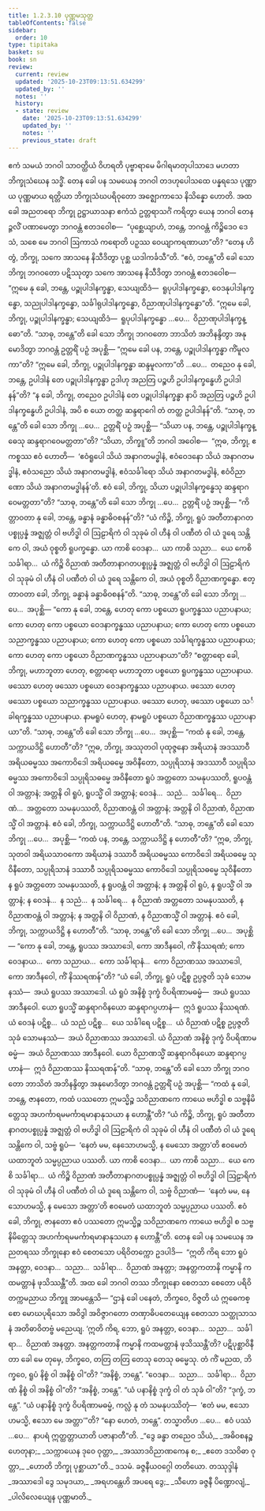 ```yaml
---
title: 1.2.3.10 ပုဏ္ဏမသုတ္တ
tableOfContents: false
sidebar:
  order: 10
type: tipitaka
basket: su
book: sn
review:
  current: review
  updated: '2025-10-23T09:13:51.634299'
  updated_by: ''
  notes: ''
  history:
  - state: review
    date: '2025-10-23T09:13:51.634299'
    updated_by: ''
    notes: ''
    previous_state: draft
---
```



<ReviewStatus review={frontmatter.review} showDetails={true} />

<HypothesisAnnotation frontmatter={frontmatter} />

<DynamicBreadcrumb />

<Division number="82" book="sn" e="ch" v="18" p="292">

<Paragraph number="447" book="sn">
ဧကံ သမယံ ဘဂဝါ သာဝတ္ထိယံ ဝိဟရတိ ပုဗ္ဗာရာမေ မိဂါရမာတုပါသာဒေ မဟတာ ဘိက္ခုသံဃေန သဒ္ဓိံ. တေန ခေါ ပန သမယေန ဘဂဝါ တဒဟုပေါသထေ ပန္နရသေ ပုဏ္ဏာယ ပုဏ္ဏမာယ ရတ္တိယာ ဘိက္ခုသံဃပရိဝုတော အဇ္ဈောကာသေ နိသိန္နော ဟောတိ.
</Paragraph>

<Paragraph number="448" book="sn">
အထ ခေါ အညတရော ဘိက္ခု ဥဋ္ဌာယာသနာ ဧကံသံ ဥတ္တရာသင်္ဂံ ကရိတွာ ယေန ဘဂဝါ တေနဉ္ဇလိံ ပဏာမေတွာ ဘဂဝန္တံ ဧတဒဝေါစ—  “ပုစ္ဆေယျာဟံ, ဘန္တေ, ဘဂဝန္တံ ကိဉ္စိဒေဝ ဒေသံ, သစေ မေ ဘဂဝါ ဩကာသံ ကရောတိ ပဉှဿ ဝေယျာကရဏာယာ”တိ? “တေန ဟိ တွံ, ဘိက္ခု, သကေ အာသနေ နိသီဒိတွာ ပုစ္ဆ ယဒါကင်္ခသီ”တိ. “ဧဝံ, ဘန္တေ”တိ ခေါ သော ဘိက္ခု ဘဂဝတော ပဋိဿုတွာ သကေ အာသနေ နိသီဒိတွာ ဘဂဝန္တံ ဧတဒဝေါစ—  “ဣမေ နု ခေါ, ဘန္တေ, ပဉ္စုပါဒါနက္ခန္ဓာ, သေယျထိဒံ—  ရူပုပါဒါနက္ခန္ဓော, ဝေဒနုပါဒါနက္ခန္ဓော, သညုပါဒါနက္ခန္ဓော, သင်္ခါရုပါဒါနက္ခန္ဓော, ဝိညာဏုပါဒါနက္ခန္ဓော”တိ.
</Paragraph>

<Paragraph number="449" book="sn">
“ဣမေ ခေါ, ဘိက္ခု, ပဉ္စုပါဒါနက္ခန္ဓာ; သေယျထိဒံ—  ရူပုပါဒါနက္ခန္ဓော …ပေ…  ဝိညာဏုပါဒါနက္ခန္ဓော”တိ. “သာဓု, ဘန္တေ”တိ ခေါ သော ဘိက္ခု ဘဂဝတော ဘာသိတံ အဘိနန္ဒိတွာ အနုမောဒိတွာ ဘဂဝန္တံ ဥတ္တရိံ ပဉှံ အပုစ္ဆိ—
</Paragraph>

<Paragraph number="450" book="sn">
“ဣမေ ခေါ ပန, ဘန္တေ, ပဉ္စုပါဒါနက္ခန္ဓာ ကိံမူလကာ”တိ? “ဣမေ ခေါ, ဘိက္ခု, ပဉ္စုပါဒါနက္ခန္ဓာ ဆန္ဒမူလကာ”တိ …ပေ…  တညေဝ နု ခေါ, ဘန္တေ, ဥပါဒါနံ တေ ပဉ္စုပါဒါနက္ခန္ဓာ ဥဒါဟု အညတြ ပဉ္စဟိ ဥပါဒါနက္ခန္ဓေဟိ ဥပါဒါနန်”တိ? “န ခေါ, ဘိက္ခု, တညေဝ ဥပါဒါနံ တေ ပဉ္စုပါဒါနက္ခန္ဓာ နာပိ အညတြ ပဉ္စဟိ ဥပါဒါနက္ခန္ဓေဟိ ဥပါဒါနံ, အပိ စ ယော တတ္ထ ဆန္ဒရာဂေါ တံ တတ္ထ ဥပါဒါနန်”တိ. “သာဓု, ဘန္တေ”တိ ခေါ သော ဘိက္ခု …ပေ…  ဥတ္တရိံ ပဉှံ အပုစ္ဆိ—
</Paragraph>

<Paragraph number="451" book="sn">
“သိယာ ပန, ဘန္တေ, ပဉ္စုပါဒါနက္ခန္ဓေသု ဆန္ဒရာဂဝေမတ္တတာ”တိ? “သိယာ, ဘိက္ခူ”တိ ဘဂဝါ အဝေါစ—  “ဣဓ, ဘိက္ခု, ဧကစ္စဿ ဧဝံ ဟောတိ—  ‘ဧဝံရူပေါ သိယံ အနာဂတမဒ္ဓါနံ, ဧဝံဝေဒနော သိယံ အနာဂတမဒ္ဓါနံ, ဧဝံသညော သိယံ အနာဂတမဒ္ဓါနံ, ဧဝံသင်္ခါရော သိယံ အနာဂတမဒ္ဓါနံ, ဧဝံဝိညာဏော သိယံ အနာဂတမဒ္ဓါနန်’တိ. ဧဝံ ခေါ, ဘိက္ခု, သိယာ ပဉ္စုပါဒါနက္ခန္ဓေသု ဆန္ဒရာဂဝေမတ္တတာ”တိ? “သာဓု, ဘန္တေ”တိ ခေါ သော ဘိက္ခု …ပေ…  ဥတ္တရိံ ပဉှံ အပုစ္ဆိ—
</Paragraph>

<Paragraph number="452" book="sn">
“ကိတ္တာဝတာ နု ခေါ, ဘန္တေ, ခန္ဓာနံ ခန္ဓာဓိဝစနန်”တိ? “ယံ ကိဉ္စိ, ဘိက္ခု, ရူပံ အတီတာနာဂတပစ္စုပ္ပန္နံ အဇ္ဈတ္တံ ဝါ ဗဟိဒ္ဓါ ဝါ ဩဠာရိကံ ဝါ သုခုမံ ဝါ ဟီနံ ဝါ ပဏီတံ ဝါ ယံ ဒူရေ သန္တိကေ ဝါ, အယံ ဝုစ္စတိ ရူပက္ခန္ဓော. ယာ ကာစိ ဝေဒနာ…  ယာ ကာစိ သညာ…  ယေ ကေစိ သင်္ခါရာ…  ယံ ကိဉ္စိ ဝိညာဏံ အတီတာနာဂတပစ္စုပ္ပန္နံ အဇ္ဈတ္တံ ဝါ ဗဟိဒ္ဓါ ဝါ ဩဠာရိကံ ဝါ သုခုမံ ဝါ ဟီနံ ဝါ ပဏီတံ ဝါ ယံ ဒူရေ သန္တိကေ ဝါ, အယံ ဝုစ္စတိ ဝိညာဏက္ခန္ဓော. ဧတ္တာဝတာ ခေါ, ဘိက္ခု, ခန္ဓာနံ ခန္ဓာဓိဝစနန်”တိ. “သာဓု, ဘန္တေ”တိ ခေါ သော ဘိက္ခု …ပေ…  အပုစ္ဆိ—
</Paragraph>

<Paragraph number="453" book="sn">
“ကော နု ခေါ, ဘန္တေ, ဟေတု ကော ပစ္စယော ရူပက္ခန္ဓဿ ပညာပနာယ; ကော ဟေတု ကော ပစ္စယော ဝေဒနာက္ခန္ဓဿ ပညာပနာယ; ကော ဟေတု ကော ပစ္စယော သညာက္ခန္ဓဿ ပညာပနာယ; ကော ဟေတု ကော ပစ္စယော သင်္ခါရက္ခန္ဓဿ ပညာပနာယ; ကော ဟေတု ကော ပစ္စယော ဝိညာဏက္ခန္ဓဿ ပညာပနာယာ”တိ? “စတ္တာရော ခေါ, ဘိက္ခု, မဟာဘူတာ ဟေတု, စတ္တာရော မဟာဘူတာ ပစ္စယော ရူပက္ခန္ဓဿ ပညာပနာယ. ဖဿော ဟေတု ဖဿော ပစ္စယော ဝေဒနာက္ခန္ဓဿ ပညာပနာယ. ဖဿော ဟေတု ဖဿော ပစ္စယော သညာက္ခန္ဓဿ ပညာပနာယ. ဖဿော ဟေတု, ဖဿော ပစ္စယော သင်္ခါရက္ခန္ဓဿ ပညာပနာယ. နာမရူပံ ဟေတု, နာမရူပံ ပစ္စယော ဝိညာဏက္ခန္ဓဿ ပညာပနာယာ”တိ. “သာဓု, ဘန္တေ”တိ ခေါ သော ဘိက္ခု …ပေ…  အပုစ္ဆိ—
</Paragraph>

<Paragraph number="454" book="sn">
“ကထံ နု ခေါ, ဘန္တေ, သက္ကာယဒိဋ္ဌိ ဟောတီ”တိ? “ဣဓ, ဘိက္ခု, အဿုတဝါ ပုထုဇ္ဇနော အရိယာနံ အဒဿာဝီ အရိယဓမ္မဿ အကောဝိဒေါ အရိယဓမ္မေ အဝိနီတော, သပ္ပုရိသာနံ အဒဿာဝီ သပ္ပုရိသဓမ္မဿ အကောဝိဒေါ သပ္ပုရိသဓမ္မေ အဝိနီတော ရူပံ အတ္တတော သမနုပဿတိ, ရူပဝန္တံ ဝါ အတ္တာနံ; အတ္တနိ ဝါ ရူပံ, ရူပသ္မိံ ဝါ အတ္တာနံ; ဝေဒနံ…  သညံ…  သင်္ခါရေ…  ဝိညာဏံ…  အတ္တတော သမနုပဿတိ, ဝိညာဏဝန္တံ ဝါ အတ္တာနံ; အတ္တနိ ဝါ ဝိညာဏံ, ဝိညာဏသ္မိံ ဝါ အတ္တာနံ. ဧဝံ ခေါ, ဘိက္ခု, သက္ကာယဒိဋ္ဌိ ဟောတီ”တိ. “သာဓု, ဘန္တေ”တိ ခေါ သော ဘိက္ခု …ပေ…  အပုစ္ဆိ—
</Paragraph>

<Paragraph number="455" book="sn">
“ကထံ ပန, ဘန္တေ, သက္ကာယဒိဋ္ဌိ န ဟောတီ”တိ? “ဣဓ, ဘိက္ခု, သုတဝါ အရိယသာဝကော အရိယာနံ ဒဿာဝီ အရိယဓမ္မဿ ကောဝိဒေါ အရိယဓမ္မေ သုဝိနီတော, သပ္ပုရိသာနံ ဒဿာဝီ သပ္ပုရိသဓမ္မဿ ကောဝိဒေါ သပ္ပုရိသဓမ္မေ သုဝိနီတော န ရူပံ အတ္တတော သမနုပဿတိ, န ရူပဝန္တံ ဝါ အတ္တာနံ; န အတ္တနိ ဝါ ရူပံ, န ရူပသ္မိံ ဝါ အတ္တာနံ; န ဝေဒနံ…  န သညံ…  န သင်္ခါရေ…  န ဝိညာဏံ အတ္တတော သမနုပဿတိ, န ဝိညာဏဝန္တံ ဝါ အတ္တာနံ; န အတ္တနိ ဝါ ဝိညာဏံ, န ဝိညာဏသ္မိံ ဝါ အတ္တာနံ. ဧဝံ ခေါ, ဘိက္ခု, သက္ကာယဒိဋ္ဌိ န ဟောတီ”တိ. “သာဓု, ဘန္တေ”တိ ခေါ သော ဘိက္ခု …ပေ…  အပုစ္ဆိ—
</Paragraph>

<Paragraph number="456" book="sn">
“ကော နု ခေါ, ဘန္တေ, ရူပဿ အဿာဒေါ, ကော အာဒီနဝေါ, ကိံ နိဿရဏံ; ကော ဝေဒနာယ…  ကော သညာယ…  ကော သင်္ခါရာနံ…  ကော ဝိညာဏဿ အဿာဒေါ, ကော အာဒီနဝေါ, ကိံ နိဿရဏန်”တိ? “ယံ ခေါ, ဘိက္ခု, ရူပံ ပဋိစ္စ ဥပ္ပဇ္ဇတိ သုခံ သောမနဿံ—  အယံ ရူပဿ အဿာဒေါ. ယံ ရူပံ အနိစ္စံ ဒုက္ခံ ဝိပရိဏာမဓမ္မံ—  အယံ ရူပဿ အာဒီနဝေါ. ယော ရူပသ္မိံ ဆန္ဒရာဂဝိနယော ဆန္ဒရာဂပ္ပဟာနံ—  ဣဒံ ရူပဿ နိဿရဏံ. ယံ ဝေဒနံ ပဋိစ္စ…  ယံ သညံ ပဋိစ္စ…  ယေ သင်္ခါရေ ပဋိစ္စ…  ယံ ဝိညာဏံ ပဋိစ္စ ဥပ္ပဇ္ဇတိ သုခံ သောမနဿံ—  အယံ ဝိညာဏဿ အဿာဒေါ. ယံ ဝိညာဏံ အနိစ္စံ ဒုက္ခံ ဝိပရိဏာမဓမ္မံ—  အယံ ဝိညာဏဿ အာဒီနဝေါ. ယော ဝိညာဏသ္မိံ ဆန္ဒရာဂဝိနယော ဆန္ဒရာဂပ္ပဟာနံ—  ဣဒံ ဝိညာဏဿ နိဿရဏန်”တိ. “သာဓု, ဘန္တေ”တိ ခေါ သော ဘိက္ခု ဘဂဝတော ဘာသိတံ အဘိနန္ဒိတွာ အနုမောဒိတွာ ဘဂဝန္တံ ဥတ္တရိံ ပဉှံ အပုစ္ဆိ—
</Paragraph>

<Paragraph number="457" book="sn">
“ကထံ နု ခေါ, ဘန္တေ, ဇာနတော, ကထံ ပဿတော ဣမသ္မိဉ္စ သဝိညာဏကေ ကာယေ ဗဟိဒ္ဓါ စ သဗ္ဗနိမိတ္တေသု အဟင်္ကာရမမင်္ကာရမာနာနုသယာ န ဟောန္တီ”တိ? “ယံ ကိဉ္စိ, ဘိက္ခု, ရူပံ အတီတာနာဂတပစ္စုပ္ပန္နံ အဇ္ဈတ္တံ ဝါ ဗဟိဒ္ဓါ ဝါ ဩဠာရိကံ ဝါ သုခုမံ ဝါ ဟီနံ ဝါ ပဏီတံ ဝါ ယံ ဒူရေ သန္တိကေ ဝါ, သဗ္ဗံ ရူပံ—  ‘နေတံ မမ, နေသောဟမသ္မိ, န မေသော အတ္တာ’တိ ဧဝမေတံ ယထာဘူတံ သမ္မပ္ပညာယ ပဿတိ. ယာ ကာစိ ဝေဒနာ…  ယာ ကာစိ သညာ…  ယေ ကေစိ သင်္ခါရာ…  ယံ ကိဉ္စိ ဝိညာဏံ အတီတာနာဂတပစ္စုပ္ပန္နံ အဇ္ဈတ္တံ ဝါ ဗဟိဒ္ဓါ ဝါ ဩဠာရိကံ ဝါ သုခုမံ ဝါ ဟီနံ ဝါ ပဏီတံ ဝါ ယံ ဒူရေ သန္တိကေ ဝါ, သဗ္ဗံ ဝိညာဏံ—  ‘နေတံ မမ, နေသောဟမသ္မိ, န မေသော အတ္တာ’တိ ဧဝမေတံ ယထာဘူတံ သမ္မပ္ပညာယ ပဿတိ. ဧဝံ ခေါ, ဘိက္ခု, ဇာနတော ဧဝံ ပဿတော ဣမသ္မိဉ္စ သဝိညာဏကေ ကာယေ ဗဟိဒ္ဓါ စ သဗ္ဗနိမိတ္တေသု အဟင်္ကာရမမင်္ကာရမာနာနုသယာ န ဟောန္တီ”တိ.
</Paragraph>

<Paragraph number="458" book="sn">
တေန ခေါ ပန သမယေန အညတရဿ ဘိက္ခုနော ဧဝံ စေတသော ပရိဝိတက္ကော ဥဒပါဒိ—  “ဣတိ ကိရ ဘော ရူပံ အနတ္တာ, ဝေဒနာ…  သညာ…  သင်္ခါရာ…  ဝိညာဏံ အနတ္တာ; အနတ္တကတာနိ ကမ္မာနိ ကထမတ္တာနံ ဖုသိဿန္တီ”တိ. အထ ခေါ ဘဂဝါ တဿ ဘိက္ခုနော စေတသာ စေတော ပရိဝိတက္ကမညာယ ဘိက္ခူ အာမန္တေသိ—
</Paragraph>

<Paragraph number="459" book="sn">
“ဌာနံ ခေါ ပနေတံ, ဘိက္ခဝေ, ဝိဇ္ဇတိ ယံ ဣဓေကစ္စော မောဃပုရိသော အဝိဒွါ အဝိဇ္ဇာဂတော တဏှာဓိပတေယျေန စေတသာ သတ္ထုသာသနံ အတိဓာဝိတဗ္ဗံ မညေယျ. ‘ဣတိ ကိရ, ဘော, ရူပံ အနတ္တာ, ဝေဒနာ…  သညာ…  သင်္ခါရာ…  ဝိညာဏံ အနတ္တာ. အနတ္တကတာနိ ကမ္မာနိ ကထမတ္တာနံ ဖုသိဿန္တီ’တိ? ပဋိပုစ္ဆာဝိနီတာ ခေါ မေ တုမှေ, ဘိက္ခဝေ, တတြ တတြ တေသု တေသု ဓမ္မေသု.
</Paragraph>

<Paragraph number="460" book="sn">
တံ ကိံ မညထ, ဘိက္ခဝေ, ရူပံ နိစ္စံ ဝါ အနိစ္စံ ဝါ”တိ? “အနိစ္စံ, ဘန္တေ”. “ဝေဒနာ…  သညာ…  သင်္ခါရာ…  ဝိညာဏံ နိစ္စံ ဝါ အနိစ္စံ ဝါ”တိ? “အနိစ္စံ, ဘန္တေ”. “ယံ ပနာနိစ္စံ ဒုက္ခံ ဝါ တံ သုခံ ဝါ”တိ? “ဒုက္ခံ, ဘန္တေ”. “ယံ ပနာနိစ္စံ ဒုက္ခံ ဝိပရိဏာမဓမ္မံ, ကလ္လံ နု တံ သမနုပဿိတုံ—  ‘ဧတံ မမ, ဧသောဟမသ္မိ, ဧသော မေ အတ္တာ’”တိ? “နော ဟေတံ, ဘန္တေ”. တသ္မာတိဟ …ပေ…  ဧဝံ ပဿံ …ပေ…  နာပရံ ဣတ္ထတ္တာယာတိ ပဇာနာတီ”တိ.
</Paragraph>

<Paragraph number="461" type="verses" book="sn">
_“ဒွေ ခန္ဓာ တညေဝ သိယံ,_  
_အဓိဝစနဉ္စ ဟေတုနာ;_  
_သက္ကာယေန ဒုဝေ ဝုတ္တာ,_  
_အဿာဒဝိညာဏကေန စ;_  
_ဧတေ ဒသဝိဓာ ဝုတ္တာ,_  
_ဟောတိ ဘိက္ခု ပုစ္ဆာယာ”တိ._  


</Paragraph>
</Division>

<Paragraph number="462" type="center" book="sn">
ဒသမံ.



</Paragraph>

<Paragraph number="463" type="center" book="sn">
ခဇ္ဇနီယဝဂ္ဂေါ တတိယော.



</Paragraph>

<Paragraph number="464" type="center" book="sn">
တဿုဒ္ဒါနံ


</Paragraph>

<Paragraph number="465" type="verses" book="sn">
_အဿာဒေါ ဒွေ သမုဒယာ,_  
_အရဟန္တေဟိ အပရေ ဒွေ;_  
_သီဟော ခဇ္ဇနီ ပိဏ္ဍောလျံ,_  
_ပါလိလေယျေန ပုဏ္ဏမာတိ._
</Paragraph>